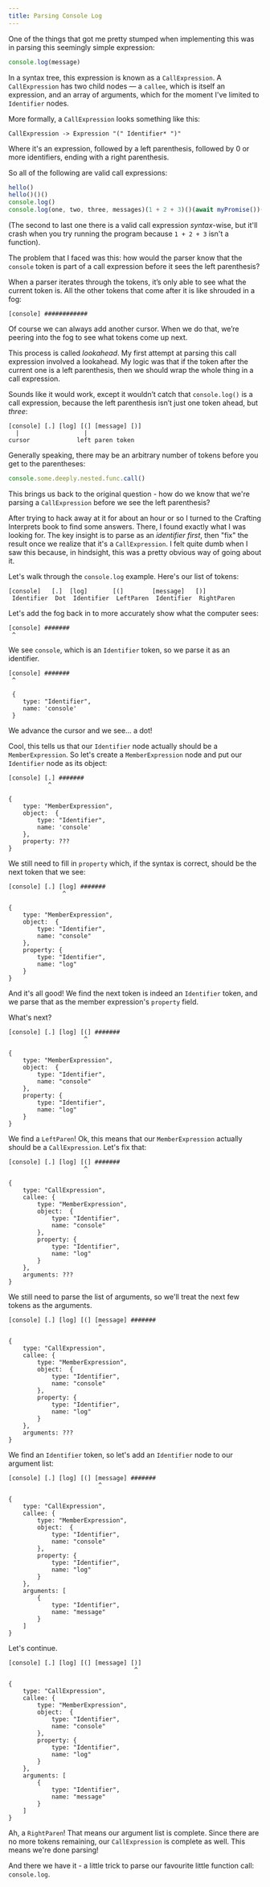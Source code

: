```yaml
---
title: Parsing Console Log
---
```


One of the things that got me pretty stumped when implementing this was in parsing this seemingly simple expression:

```js
console.log(message)
```

In a syntax tree, this expression is known as a `CallExpression`. A `CallExpression` has two child nodes — a `callee`, which is itself an expression, and an array of arguments, which for the moment I've limited to `Identifier` nodes.

More formally, a `CallExpression` looks something like this:

```
CallExpression -> Expression "(" Identifier* ")"
```

Where it's an expression, followed by a left parenthesis, followed by 0 or more identifiers, ending with a right parenthesis.

So all of the following are valid call expressions:

```js
hello()
hello()()()
console.log()
console.log(one, two, three, messages)(1 + 2 + 3)()(await myPromise())()
```

(The second to last one there is a valid call expression _syntax_-wise, but it'll crash when you try running the program because `1 + 2 + 3` isn't a function).

The problem that I faced was this: how would the parser know that the `console` token is part of a call expression before it sees the left parenthesis?

When a parser iterates through the tokens, it’s only able to see what the current token is. All the other tokens that come after it is like shrouded in a fog:

```
[console] ############
```

Of course we can always add another cursor. When we do that, we’re peering into the fog to see what tokens come up next.

This process is called _lookahead_. My first attempt at parsing this call expression involved a lookahead. My logic was that if the token after the current one is a left parenthesis, then we should wrap the whole thing in a call expression.

Sounds like it would work, except it wouldn’t catch that `console.log()` is a call expression, because the left parenthesis isn’t just one token ahead, but _three_:

```
[console] [.] [log] [(] [message] [)]
  |					 |
cursor			   left paren token
```

Generally speaking, there may be an arbitrary number of tokens before you get to the parentheses:

```js
console.some.deeply.nested.func.call()
```

This brings us back to the original question - how do we know that we're parsing a `CallExpression` before we see the left parenthesis?

After trying to hack away at it for about an hour or so I turned to the Crafting Interprets book to find some answers. There, I found exactly what I was looking for. The key insight is to parse as an _identifier first_, then "fix" the result once we realize that it's a `CallExpression`. I felt quite dumb when I saw this because, in hindsight, this was a pretty obvious way of going about it.

Let's walk through the `console.log` example. Here's our list of tokens:

```
[console]   [.]  [log]       [(]        [message]   [)]
 Identifier  Dot  Identifier  LeftParen  Identifier  RightParen
```

Let's add the fog back in to more accurately show what the computer sees:

```
[console] #######
 ^
```

We see `console`, which is an `Identifier` token, so we parse it as an identifier.

```
[console] #######
 ^

 {
 	type: "Identifier",
	name: 'console'
 }
```

We advance the cursor and we see... a dot!

Cool, this tells us that our `Identifier` node actually should be a `MemberExpression`. So let's create a `MemberExpression` node and put our `Identifier` node as its object:

```
[console] [.] #######
 		   ^

{
	type: "MemberExpression",
	object:  {
		type: "Identifier",
		name: 'console'
    },
	property: ???
}
```

We still need to fill in `property` which, if the syntax is correct, should be the next token that we see:

```
[console] [.] [log] #######
 		       ^

{
	type: "MemberExpression",
	object:  {
		type: "Identifier",
		name: "console"
    },
	property: {
		type: "Identifier",
		name: "log"
	}
}
```

And it's all good! We find the next token is indeed an `Identifier` token, and we parse that as the member expression's `property` field.

What's next?

```
[console] [.] [log] [(] #######
 		             ^

{
	type: "MemberExpression",
	object:  {
		type: "Identifier",
		name: "console"
    },
	property: {
		type: "Identifier",
		name: "log"
	}
}
```

We find a `LeftParen`! Ok, this means that our `MemberExpression` actually should be a `CallExpression`. Let's fix that:

```
[console] [.] [log] [(] #######
 		             ^

{
	type: "CallExpression",
	callee: {
		type: "MemberExpression",
		object:  {
			type: "Identifier",
			name: "console"
		},
		property: {
			type: "Identifier",
			name: "log"
		}
	},
	arguments: ???
}
```

We still need to parse the list of arguments, so we'll treat the next few tokens as the arguments.

```
[console] [.] [log] [(] [message] #######
 		                 ^

{
	type: "CallExpression",
	callee: {
		type: "MemberExpression",
		object:  {
			type: "Identifier",
			name: "console"
		},
		property: {
			type: "Identifier",
			name: "log"
		}
	},
	arguments: ???
}
```

We find an `Identifier` token, so let's add an `Identifier` node to our argument list:

```
[console] [.] [log] [(] [message] #######
 		                 ^

{
	type: "CallExpression",
	callee: {
		type: "MemberExpression",
		object:  {
			type: "Identifier",
			name: "console"
		},
		property: {
			type: "Identifier",
			name: "log"
		}
	},
	arguments: [
		{
			type: "Identifier",
			name: "message"
		}
	]
}
```

Let's continue.

```
[console] [.] [log] [(] [message] [)]
 		                           ^

{
	type: "CallExpression",
	callee: {
		type: "MemberExpression",
		object:  {
			type: "Identifier",
			name: "console"
		},
		property: {
			type: "Identifier",
			name: "log"
		}
	},
	arguments: [
		{
			type: "Identifier",
			name: "message"
		}
	]
}
```

Ah, a `RightParen`! That means our argument list is complete. Since there are no more tokens remaining, our `CallExpression` is complete as well. This means we're done parsing!

And there we have it - a little trick to parse our favourite little function call: `console.log`.
